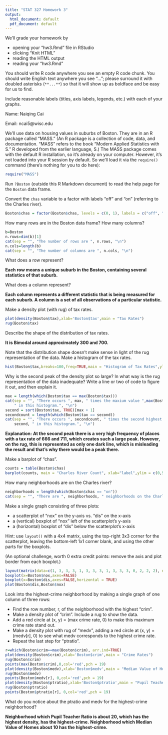 ```yaml
---
title: "STAT 327 Homework 3"
output:
  html_document: default
  pdf_document: default
---
```


We'll grade your homework by

* opening your "hw3.Rmd" file in RStudio
* clicking "Knit HTML"
* reading the HTML output
* reading your "hw3.Rmd"

You should write R code anywhere you see an empty R code chunk. You
should write English text anywhere you see "..."; please surround it
with doubled asterisks (`**...**`) so that it will show up as boldface
and be easy for us to find.

Include reasonable labels (titles, axis labels, legends, etc.) with
each of your graphs.

Name: Naiqing Cai

Email: ncai5@wisc.edu

We'll use data on housing values in suburbs of Boston. They are in an
R package called "MASS." (An R package is a collection of code,
data, and documentation. "MASS" refers to the book "Modern Applied
Statistics with S." R developed from the earlier language, S.) The
MASS package comes with the default R installation, so it's already on
your computer.  However, it's not loaded into your R session by
default. So we'll load it via the `require()` command (there's nothing
for you to do here):

```r
require("MASS")
```

Run `?Boston` (outside this R Markdown document) to read the help page for the `Boston` data frame.

Convert the `chas` variable to a factor with labels "off" and "on" (referring to the Charles river).

```r
Boston$chas = factor(Boston$chas, levels = c(0, 1), labels = c("off", "on"))
```

How many rows are in the Boston data frame? How many columns?

```r
b=Boston
n.rows=dim(b)[1]
cat(sep = "", "The number of rows are ", n.rows, "\n")
n.cols=length(b)
cat(sep = "", "The number of columns are ", n.cols, "\n")
```

What does a row represent?

**Each row means a unique suburb in the Boston, containing several statistics of that suburb.**


What does a column represent?

**Each column represents a different statistic that is being measured for each suburb. A column is a set of all observations of a particular statistic.**

Make a density plot (with rug) of tax rates.

```r
plot(density(Boston$tax),xlab='Boston$tax',main = "Tax Rates")
rug(Boston$tax)
```

Describe the shape of the distribution of tax rates.

**It is Bimodal around approximately 300 and 700.**

Note that the distribution shape doesn't make sense in light of the rug representation of the data. Make a histogram of the tax rates.

```r
hist(Boston$tax,breaks=100,freq=TRUE,main = "Histogram of Tax Rates",ylim = c(0, 140), xlim = c(100, 800))
```

Why is the second peak of the density plot so large? In what way is the rug representation of the data inadequate? Write a line or two of code to figure it out, and then explain it.

```r
max = length(which(Boston$tax == max(Boston$tax)))
cat(sep = "", "There occurs ", max, " times the maxium value ",max(Boston$tax), 
    " in this histogram.", "\n")
second = sort(Boston$tax, TRUE)[max + 1]
secondcount = length(which(Boston$tax == second))
cat(sep = "", "There occurs ", secondcount, " times the second highest value ", 
    second, " in this histogram.", "\n")
```
**Explanation:**
**At the second peak there is a very high frequency of places with a tax rate of 666 and 711, which creates such a large peak. However, on the rug, this is represented as only one dark line, which is misleading the result and that's why there would be a peak there.**

Make a barplot of "chas".

```r
counts = table(Boston$chas)
barplot(counts, main = "Charles River Count", xlab="label",ylim = c(0,500))
```

How many neighborhoods are on the Charles river?

```r
neighborhoods = length(which(Boston$chas == "on"))
cat(sep = "", "There are ", neighborhoods, " neighborhoods on the Charles river.", "\n")
```

Make a single graph consisting of three plots: 

* a scatterplot of "nox" on the y-axis vs. "dis" on the x-axis 
* a (vertical) boxplot of "nox" left of the scatterplot's y-axis
* a (horizontal) boxplot of "dis" below the scatterplot's x-axis

Hint: use `layout()` with a 4x4 matrix, using the top-right 3x3 corner
for the scatterplot, leaving the bottom-left 1x1 corner blank, and
using the other parts for the boxplots.

(An optional challenge, worth 0 extra credit points: remove the axis
and plot border from each boxplot.)

```r
layout(matrix(data=c(1, 3, 3, 3, 1, 3, 3, 3, 1, 3, 3, 3, 0, 2, 2, 2), nrow=4, ncol=4, byrow=TRUE))
boxplot(x=Boston$nox,axes=FALSE)
boxplot(x=Boston$dis,axes=FALSE,horizontal = TRUE)
plot(Boston$dis,Boston$nox)
```

Look into the highest-crime neighborhood by making a single graph of one column of three rows:

* Find the row number, r, of the neighborhood with the highest "crim".
* Make a density plot of "crim". Include a rug to show the data.
* Add a red circle at (x, y) = (max crime rate, 0) to make this maximum crime rate stand out.
* Make a density plot with rug of "medv", adding a red circle at (x, y) = (medv[r], 0) to see what medv corresponds to the highest crime rate.
* Repeat the last step for "ptratio".

```r
r=which(Boston$crim==max(Boston$crim), arr.ind=TRUE)
plot(density(Boston$crim),xlab='Boston$crim',main = "Crime Rates")
rug(Boston$crim)
points(max(Boston$crim),0,col='red',pch = 19)
plot(density(Boston$medv),xlab='Boston$medv',main = "Median Value of Homes")
rug(Boston$medv)
points(Boston$medv[r], 0,col='red',pch = 19)
plot(density(Boston$ptratio),xlab='Boston$ptratio',main = "Pupil Teacher Ratio")
rug(Boston$ptratio)
points(Boston$ptratio[r], 0,col='red',pch = 19)
```

What do you notice about the ptratio and medv for the highest-crime neighborhood?

**Neighborhood which Pupil Teacher Ratio is about 20, which has the highest density, has the highest-crime.**
**Neighborhood which Median Value of Homes about 10 has the highest-crime.**
